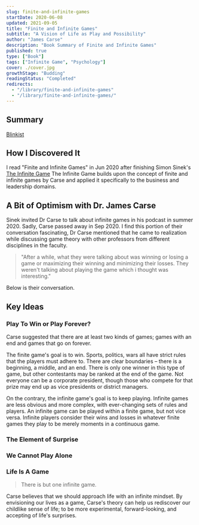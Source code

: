 ```yaml
---
slug: finite-and-infinite-games
startDate: 2020-06-08
updated: 2021-09-05
title: "Finite and Infinite Games"
subtitle: "A Vision of Life as Play and Possibility"
author: "James Carse"
description: "Book Summary of Finite and Infinite Games"
published: true
type: ["Book"]
tags: ["Infinite Game", "Psychology"]
cover: ./cover.jpg
growthStage: "Budding"
readingStatus: "Completed"
redirects:
  - "/library/finite-and-infinite-games"
  - "/library/finite-and-infinite-games/"
---
```


<WIP />

## Summary

[Blinkist](https://www.blinkist.com/en/nc/browse/books/finite-and-infinite-games-en)

## How I Discovered It

I read "Finite and Infinite Games" in Jun 2020 after finishing Simon Sinek's [The Infinite Game](https://www.goodreads.com/book/show/38390751-the-infinite-game) The Infinite Game builds upon the concept of finite and infinite games by Carse and applied it specifically to the business and leadership domains.

## A Bit of Optimism with Dr. James Carse

Sinek invited Dr Carse to talk about infinite games in his podcast in summer 2020. Sadly, Carse passed away in Sep 2020. I find this portion of their conversation fascinating, Dr Carse mentioned that he came to realization while discussing game theory with other professors from different disciplines in the faculty.

> "After a while, what they were talking about was winning or losing a game or maximizing their winning and minimizing their losses. They weren't talking about playing the game which i thought was interesting."

Below is their conversation.

<SpotifySingleEmbed src="https://open.spotify.com/embed/episode/6XkvUv1eRDnKLjw7E99T4C" />

## Key Ideas

### Play To Win or Play Forever?

Carse suggested that there are at least two kinds of games; games with an end and games that go on forever.

The finite game's goal is to win. Sports, politics, wars all have strict rules that the players must adhere to. There are clear boundaries – there is a beginning, a middle, and an end. There is only one winner in this type of game, but other contestants may be ranked at the end of the game. Not everyone can be a corporate president, though those who compete for that prize may end up as vice presidents or district managers.

On the contrary, the infinite game's goal is to keep playing. Infinite games are less obvious and more complex, with ever-changing sets of rules and players. An infinite game can be played within a finite game, but not vice versa. Infinite players consider their wins and losses in whatever finite games they play to be merely moments in a continuous game.

### The Element of Surprise

### We Cannot Play Alone

### Life Is A Game

> There is but one infinite game.

Carse believes that we should approach life with an infinite mindset. By envisioning our lives as a game, Carse's theory can help us rediscover our childlike sense of life; to be more experimental, forward-looking, and accepting of life's surprises.
